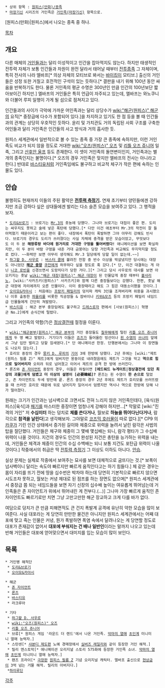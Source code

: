  * 상위 항목 : [[원피스(만화)/종족]]
 * [[마장기신]] 시리즈의 거인족은 [[거인족(마장기신)]] 항목으로.

[원피스(만화)|원피스]에서 나오는 종족 중 하나.

[[목차]]

== 개요 ==
다른 매체의 [[거인]]들과는 달리 이성적이고 인간을 잡아먹지도 않는다. 하지만 태생적인 전투력 자체가 보통 인간들과 차원이 완전 달라서 태어날 때부터 [[전투종족]] 그 자체이며, 특히 전사의 나라 엘바프[* 의상 자체의 모티브로 봐서는 [[바이킹]]이 모티브.] 출신의 거인들은 성정 또한 거칠고 호전적인 구석이 있는 듯하다.[* 결판을 내기 위해 100년 동안 싸움을 반복하기도 한다. 물론 거인족의 평균 수명은 300년인 만큼 인간의 100년보단 짧아보이긴 하지만.] 엘바프의 거인들은 특히 언급이 자주되고 있는데, 엘바프는 와노쿠니와 더불어 루피 일행이 가게 될 섬으로 점쳐지고 있다.

인간들과의 사이가 극악에 가까운 어인족과는 달리 상당수가 [[wiki:"해군(원피스)" 해군]]의 요직[* 중장급에 다수가 포함되어 있다.]을 차지하고 있기도 한 점 등을 볼 때 인간들과의 관계는 상당히 우호적인 듯하다. 윤리 및 가치관도 거의 독립된 사회 구조를 구축한 어인들과 달리 거인족은 인간들의 사고 방식과 거의 흡사한 듯.

원피스 세계관에서 일반적으로 볼 수 있는 종족 중 가장 큰 종족에 속하지만, 이런 거인족도 비교가 되지 않을 정도로 거대한 [[wiki:"오즈(원피스)" 오즈]] 및 [[리틀 오즈 쥬니어]] 일족, 그리고 [[산후안 울프]] 등도 존재한다. 이 셋이 거인족의 돌연변이인지, 거인족과는 별개의 종족인지는 불명이다.[* 오즈의 경우 거인족은 맞지만 엘바프의 전사는 아니라고 한다.] 반대로 [[바스티유]]처럼 거인족임에도 불구하고 비교적 체구가 작은 편에 속하는 인물도 있다.

== 안습 ==
불행히도 현재까지 이들의 주된 활약은 '''[[전투력 측정기]].''' 연재 초기부터 양민들에겐 강하지만 조금 강하다 싶은 상대들에겐 발리는 다소 슬픈 모습을 보여주고 있다. 그 행적을 보자.

 * [[도리&브로기]] : 브로기는 [[Mr.3]]의 촛농에 당했다. 그나마 브로기는 대접이 좋은 편. 도리는 싸우지도 못하고 술에 넣은 폭탄에 당했다.[* 다만 이건 애초부터 Mr.3의 작전이 잘 들어먹혔기 때문이라고 보는 편이 좋다. 내장에서 폭탄이 폭발하면 그야 아무리 강해도 빈사다. 브로기의 경우도 도리가 쓰러졌다는 사실 자체에 충격을 받은 모습이었고, 무엇보다도 이 두 분 '''해왕류랑 바다에 원거리로 거대한 구멍을 뚫어버렸다!''' 애니메이션을 보면 확실하지만, 이 두 분이 바람 구멍을 내준 거대 금붕어는 당장 거인족과 비교해도 무지막지할 정도로 컸다. ~~화력만 보면 아무리 생각해도 Mr.3 일당에게 당할 일이 없는데.~~]
 * [[하그왈 D. 사우로]] : [[버스터 콜]]에 불려진 전함 중 반수 이상을 박살냈지만 당시에는 대장도 아니었던 '''[[해군 중장]]''' [[쿠잔]]에게 허무하다 싶을 정도로 훅 갔다.[* 단, 이건 대결하는 게 아닌 [[니코 로빈]]을 신경쓰면서 도망치다가 당한 거다.][* 그리고 당시 사우로의 대사를 보면 아오키지는 훗날 [[wiki:"해군 대장(원피스)" 해군 대장]]이 된 인물답게 중장 때부터 [[볼사리노]], [wiki:"사카즈키(원피스)" 사카즈키]와 함께 다른 중장들보다는 강했다. 한편, 훗날 해군 대장에 자리에까지 오른 인물이다. 이미 중장때라고 해도 그 힘은 대동소이했을 것이다.]
 * [[오이모&카아시]] : 처음에는 [[프랑키 패밀리]]의 덩치파 캐릭 3인을 조져버리며 위용을 과시했으나 이후 출동한 [[파울리]]를 비롯한 직공장들 & 잠바이나 [[키위&모즈]] 등의 프랑키 패밀리 네임드급 인물들에게 간단히 쳐발렸다.
 * [[바스티유]] : 해군 본부 중장임에도 불구하고 [[드레스로자]] 편에서 [사보(원피스)| 혁명군 No.2]에게 순식간에 털렸다.

그리고 거인족의 약함(?)은 [[정상결전]]때 절정을 이룬다.

 * [[wiki:"해군본부(원피스)" 해군 본부]]의 거인 중장들도 [[칠무해]]에게 털린 [[리틀 오즈 쥬니어]]에게 두 명 빼고 발렸다. 거기다가 이들은 [[죠즈]]가 들어올린 빙산이나 [[흰 수염]]의 [[쓰나미]] 앞에서 그냥 입만 벌리고 당할 낌새였다.[* 단 애니메이션 한정. 단행본에서는 그나마 이 장면들도 나오지 않는다.]
 * 호리모 중장의 경우 [[몽키 D. 루피]]의 [[기어]] 3에 한방에 당했다. 2년 후에는 [wiki:"제트(원피스 필름 Z)" 제트]에게 덤비지만 몽둥이로 내려쳤음에도 제트가 그것을 막고 '''역으로 힘으로 밀어버리자''' 오히려 뒤로 넘어졌고 이어서 제트의 공격 한 방에 쓰러진다.
 * 론즈와 [[존 자이언트]] 중장의 경우, 이들은 하필이면 '''[에드워드 뉴게이트|정상결전에 있던 최강의 괴물]에게 덤볐고 더 이상의 설명이 [必要韓紙]?''' 론즈는 흰 수염이 '''한 손으로''' 털었고, 존 자이언트도 두세 방만에 끝. 론즈 중장의 경우 2년 후에도 제트가 호리모를 쓰러뜨렸을 때 쓰러진 호리모 때문에 뒤로 넘어지자 일어서서 덤볐지만 역시나 역으로 한방에 당해 나가 떨어졌다.

원래는 크기가 인간과는 넘사벽으로 크면서도 전혀 느리지 않은 거인족인데다, [육식(원피스)|육식]과 [[패기]]를 마스터한 중장이면 엄청나게 강해야 하지만...[* 막말로 [wiki:"진격의 거인" 저 '''수십미터''' 하는 덩치로 '''체를 쓴다거나''', 월보로 '''하늘을 뛰어다닌다거나''', 람각으로 '''참격을 날린다''']고 생각해보자. 그야말로 [[코즈믹 호러]]물이 따로 없다.][* CP9 의 [[카쿠]]가 기린 인간 상태에서 증가된 길이와 체중으로 위력을 늘려서 날린 람각은 사법의 탑을 절단했다. 거인들은 체구와 체중이 그 몇배 몇십배는 되니, 람각 평타가 그 수십배 위력이 나올 것이다. 지건의 경우도 인간의 완성된 지건은 총탄을 능가하는 위력을 내는데, 거인들은 체격과 체중이 인간의 수십 수백배는 되니 보통 지건도 포탄급 위력이 나올 것이다.] 작중에서의 취급은 딱 [[전투력 측정기]] 그 이상도 이하도 아니다. [[안습]]. 

실상 문제는 실제로 작중에서 보여주는 묘사를 보면 대체적으로 굼뜨다는 것.[* 보폭이 넘사벽이니 달리는 속도야 빠르지만 빠르게 움직인다고는 하기 힘들다.] 체 같은 경우는 몸이 자리를 뜨기 전에 땅을 십수번은 박차야 하는데 당연히 기본적으로 빠르지 않으면 시도조차 못하고, 월보는 커녕 제대로 된 점프를 하는 장면도 없으며[* 원피스 세계관에서 중장급 쯤 되는 네임드들을 보면 자기 신장의 십수배 높이는 여유롭게 뛰어넘는데 거인족들은 존 자이언트가 위에서 뛰어내린 게 전부다.(…)] 그나마 가장 빠르게 움직인 존 자이언트도 빠르기로만 치면 그냥 고만고만한 해군 장교하고 크게 다를 바가 없다.

여담으로 덩치가 큰 만큼 피해면적도 큰 건지 폭발계 공격에 유난히 약한 모습을 많이 보여준다. 사실 대포라는 게 당연히 만만한 물건은 아니지만 원피스 세계관에서는 어째 대포에 맞고 죽는 인물은 커녕, 뭔가 폭발하면 폭염 속에서 달려나오는 게 당연할 정도로 대포가 존재감이 없어서 '''대포에 부숴지는 건 배나 일반인'''이라는 말까지 나오고 있는데 반해 거인들은 대포에 얻어맞으면서 대미지를 입는 모습이 많이 보인다.

== 목록 ==
 * 거인병 해적단
  * [[도리&브로기]]
  * [[오이모&카아시]]

 * 해군
  * [[존 자이언트]]
  * [[론즈]]
  * [[바스티유]]
  * 라크루아

 * 기타
  * [[하그왈 D. 사우로]]
  * [[wiki:"오즈(원피스)" 오즈]]
  * [[리틀 오즈 쥬니어]]
  * 브류[* 원피스 게임 '라운드 더 랜드'에서 나온 거인족. [[악마의 열매]] [[초인계]] 미니미니 열매 능력자.]
  * 스탄센[* [[샤본디 제도]]편 노예 경매장에서 [[실버즈 레일리]]와 같이 등장한 거인 해적.]
  * 릴리 엔스토막[* 애니메이션 오리지널 스토리 575화에 등장한 거인족 소녀. [[악마의 열매]] [[초인계]] 미니미니 열매 능력자.]
  * 팬즈 프라이[* [[극장판]] [[원피스 필름 Z]] 기념 오리지널 캐릭터. 엘바프 출신으로 [[현상금]]이 3억 넘는 거물 해적. 릴리의 아버지다.]
  *[[하이루딘]]

[[각주]]
